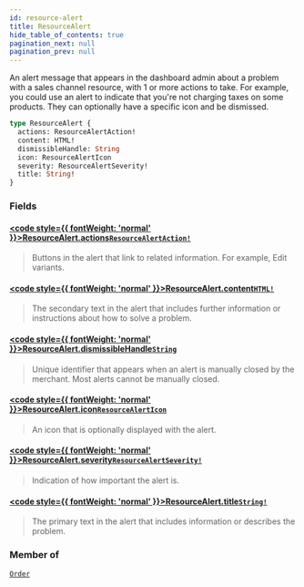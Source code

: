 ```yaml
---
id: resource-alert
title: ResourceAlert
hide_table_of_contents: true
pagination_next: null
pagination_prev: null
---
```








An alert message that appears in the dashboard admin about a problem with a sales channel resource, with 1
or more actions to take. For example, you could use an alert to indicate that you're not charging taxes on some products.
They can optionally have a specific icon and be dismissed.

```graphql
type ResourceAlert {
  actions: ResourceAlertAction!
  content: HTML!
  dismissibleHandle: String
  icon: ResourceAlertIcon
  severity: ResourceAlertSeverity!
  title: String!
}
```


### Fields

#### [<code style={{ fontWeight: 'normal' }}>ResourceAlert.<b>actions</b></code>](#)<Bullet />[`ResourceAlertAction!`](/objects/resource-alert-action) <Badge class="secondary" text="non-null"/> <Badge class="secondary" text="object"/>
> Buttons in the alert that link to related information. For example, Edit variants.
> 

#### [<code style={{ fontWeight: 'normal' }}>ResourceAlert.<b>content</b></code>](#)<Bullet />[`HTML!`](/scalars/html) <Badge class="secondary" text="non-null"/> <Badge class="secondary" text="scalar"/>
> The secondary text in the alert that includes further information or instructions about how to solve a problem.
> 

#### [<code style={{ fontWeight: 'normal' }}>ResourceAlert.<b>dismissibleHandle</b></code>](#)<Bullet />[`String`](/scalars/string) <Badge class="secondary" text="scalar"/>
> Unique identifier that appears when an alert is manually closed by the merchant. Most alerts cannot be manually
closed.
> 

#### [<code style={{ fontWeight: 'normal' }}>ResourceAlert.<b>icon</b></code>](#)<Bullet />[`ResourceAlertIcon`](/enums/resource-alert-icon) <Badge class="secondary" text="enum"/>
> An icon that is optionally displayed with the alert.
> 

#### [<code style={{ fontWeight: 'normal' }}>ResourceAlert.<b>severity</b></code>](#)<Bullet />[`ResourceAlertSeverity!`](/enums/resource-alert-severity) <Badge class="secondary" text="non-null"/> <Badge class="secondary" text="enum"/>
> Indication of how important the alert is.
> 

#### [<code style={{ fontWeight: 'normal' }}>ResourceAlert.<b>title</b></code>](#)<Bullet />[`String!`](/scalars/string) <Badge class="secondary" text="non-null"/> <Badge class="secondary" text="scalar"/>
> The primary text in the alert that includes information or describes the problem.
> 



### Member of

[`Order`](/objects/order)  <Badge class="secondary" text="object"/>



